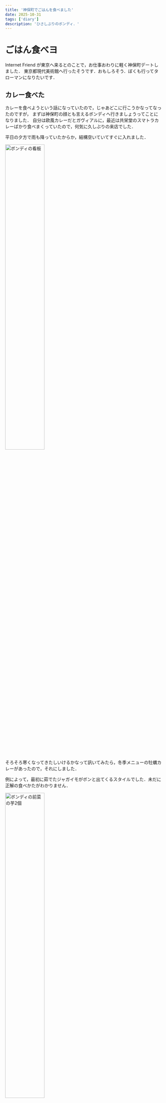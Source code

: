 ```yaml
---
title: '神保町でごはんを食べました'
date: 2025-10-31
tags: ['diary']
description: 'ひさしぶりのボンディ．'
---
```



# ごはん食べヨ

Internet Friend が東京へ来るとのことで，お仕事おわりに軽く神保町デートしました．
東京都現代美術館へ行ったそうです．おもしろそう．ぼくも行ってタローマンになりたいです．

## カレー食べた

カレーを食べようという話になっていたので，じゃあどこに行こうかなってなったのですが，
まずは神保町の顔とも言えるボンディへ行きましょうってことになりました．
自分は欧風カレーだとガヴィアルに，最近は共栄堂のスマトラカレーばかり食べまくっていたので，何気に久しぶりの来店でした．

平日の夕方で雨も降っていたからか，結構空いていてすぐに入れました．

<Img src="@@/2025-10-31-01_jimbocho/bondy-banner.webp" alt="ボンディの看板" width="50%" caption="エスプレッソコーヒー頼んだことなし" />

そろそろ寒くなってきたしいけるかなって訊いてみたら，冬季メニューの牡蠣カレーがあったので，それにしました．

例によって，最初に茹でたジャガイモがボンと出てくるスタイルでした．未だに正解の食べかたがわかりません．

<Img src="@@/2025-10-31-01_jimbocho/bondy-potato.webp" alt="ボンディの前菜の芋2個" width="50%" caption="potatoes..." />

めっちゃ芋でした．普通に美味しい芋です．

カレーも来ました．牡蠣がゴロっと入っているほかに，パイナップルとパセリの存在感もありました．

<Img src="@@/2025-10-31-01_jimbocho/bondy-curry.webp" alt="ボンディの牡蠣カレー" width="50%" caption="めっちゃ良い匂いする" />

<Img src="@@/2025-10-31-01_jimbocho/bondy-curry-zoom.webp" alt="ボンディの牡蠣カレー拡大" width="50%" caption="グレービーボートではなく皿" />

久々に食べましたが，中辛でもだいぶスパイスが効いていて，寒い日なのにだいぶ汗をかきました．
深い味わいでおいしかったけど，自分はガヴィアルのもっとマイルドなのが好みかもしれないです．アラサーで内臓がジジイになったかな．

## 本を見た

10分強で閉まるけど，せっかくなので書泉も案内しました．でかい本屋で品揃えすごいなあって言ってました．わかります．

## ケーキ食べた

自分のお気に入りのラドリオって喫茶店にも一緒に行きました．この時間帯はバータイムでしたが，ケーキ食べました．
今回は照明が無さすぎる絶妙な席に通されました．

<Img src="@@/2025-10-31-01_jimbocho/cake-and-tea.webp" alt="ラドリオのケーキと紅茶とコーヒー" width="50%" caption="おしゃだねぇ" />

自分はカフェ「巡り」というのはやらなくて，この喫茶店に「通って」いるのですが，
今回の日替わりケーキはオレンジのパウンドケーキで，食べたことが無いやつでした．しっとりしていておいしかったです．
この空間に来ると「ととのい」ます．

<Img src="@@/2025-10-31-01_jimbocho/orange-cake.webp" alt="ラドリオのオレンジケーキ" width="50%" caption="うまかった" />

あんま平日の夜って来ないので新鮮な感じがしました．

Internet Friend 氏は，あしたはキラキラのおしゃカフェ攻めるみたいです．いいねぇ．
ぼくは，少し余韻を感じながら，積んでるドラクエ I-II リメイクとポケモン Z-A やろうと思います．
